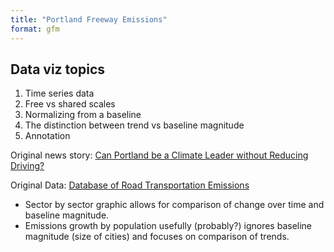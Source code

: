 ```yaml
---
title: "Portland Freeway Emissions"
format: gfm
---
```


## Data viz topics

1. Time series data
2. Free vs shared scales
3. Normalizing from a baseline
4. The distinction between trend vs baseline magnitude
4. Annotation

Original news story:
[Can Portland be a Climate Leader without Reducing Driving? ](https://www.nytimes.com/interactive/2022/04/21/climate/portland-emissions-infrastructure-environment.html)

Original Data:
[Database of Road Transportation Emissions](https://daac.ornl.gov/CMS/guides/CMS_DARTE_V2.html)

- Sector by sector graphic allows for comparison of change over time and baseline magnitude.
- Emissions growth by population usefully (probably?) ignores baseline magnitude (size of cities) and focuses on comparison of trends.
